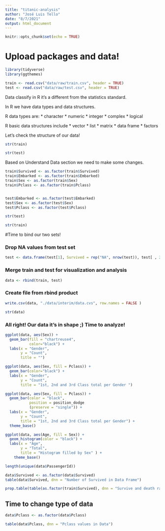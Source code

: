 ```yaml
---
title: "titanic-analysis"
author: "José Luis Tello"
date: "8/7/2021"
output: html_document
---
```


```r
knitr::opts_chunk$set(echo = TRUE)
```

# Upload packages and data!

```r
library(tidyverse)
library(ggthemes)
```

```r
train <- read.csv("data/raw/train.csv", header = TRUE)
test <- read.csv("data/raw/test.csv", header = TRUE)
```

Data classify in R it's a different from the statistics standard. 

In R we have data types and data structures. 

R data types are: 
  * character
  * numeric 
  * integer 
  * complex 
  * logical

R basic data structures include 
  * vector 
  * list
  * matrix 
  * data frame 
  * factors

Let's check the structure of our data!


```r
str(train)
```

```r
str(test)
```



Based on Understand Data section we need to make some changes. 


```r
train$Survived <- as.factor(train$Survived)
train$Embarked <- as.factor(train$Embarked)
train$Sex <- as.factor(train$Sex)
train$Pclass <- as.factor(train$Pclass)


test$Embarked <- as.factor(test$Embarked)
test$Sex <- as.factor(test$Sex)
test$Pclass <- as.factor(test$Pclass)
```


```r
str(test)
```

```r
str(train)
```

#Time to bind our two sets!


### Drop NA values from test set 

```r
test <- data.frame(test[1], Survived = rep("NA", nrow(test)), test[ , 2:ncol(test)])
```

### Merge train and test for visualization and analysis

```r
data <- rbind(train, test)
```

### Create file from rbind product
```r
write.csv(data, "./data/interim/data.cvs", row.names = FALSE )
```

```r
str(data)
```

### All right! Our data it's in shape ;) Time to analyze!


```r
ggplot(data, aes(Sex)) + 
  geom_bar(fill = "chartreuse4", 
           color="black") +
  labs(x = "Gender", 
       y = "Count", 
       title = "")

```
```r
ggplot(data, aes(Sex, fill = Pclass)) + 
  geom_bar(color="black") +
  labs(x = "Gender", 
       y = "Count", 
       title = "1st, 2nd and 3rd Class total per Gender ")
```
```r
ggplot(data, aes(Sex, fill = Pclass)) +
  geom_bar(color = "black", 
           position = position_dodge
           (preserve = "single")) +
  labs(x = "Gender",
       y = "Count",
       title = "1st, 2nd and 3rd Class total per Gender") +
  theme_base()
```
```r
ggplot(data, aes(Age, fill = Sex)) +
  geom_histogram(color = "black") +
  labs(x = "Age",
       y = "Total",
       title = "Histogram filled by Sex" ) +
    theme_base()
```




```r
length(unique(data$PassengerId))
```

```r
data$Survived <- as.factor(data$Survived)
table(data$Survived, dnn = "Number of Survived in Data Frame")
```

```r
prop.table(table(as.factor(train$Survived), dnn = "Survive and death ratio in Train Data"))
```

## Time to change type of data

```r
data$Pclass <- as.factor(data$Pclass)
```


```r
table(data$Pclass, dnn = "Pclass values in Data")
```











